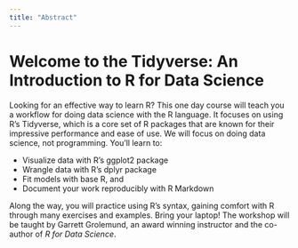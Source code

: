 ```yaml
---
title: "Abstract"
---
```


# Welcome to the Tidyverse: An Introduction to R for Data Science

Looking for an effective way to learn R? This one day course will teach you a workflow for doing data science with the R language. It focuses on using R's Tidyverse, which is a core set of R packages that are known for their impressive performance and ease of use. We will focus on doing data science, not programming. You'll learn to:

* Visualize data with R's ggplot2 package
* Wrangle data with R's dplyr package
* Fit models with base R, and 
* Document your work reproducibly with R Markdown

Along the way, you will practice using R's syntax, gaining comfort with R through many exercises and examples. Bring your laptop! The workshop will be taught by Garrett Grolemund, an award winning instructor and the co-author of _R for Data Science_.